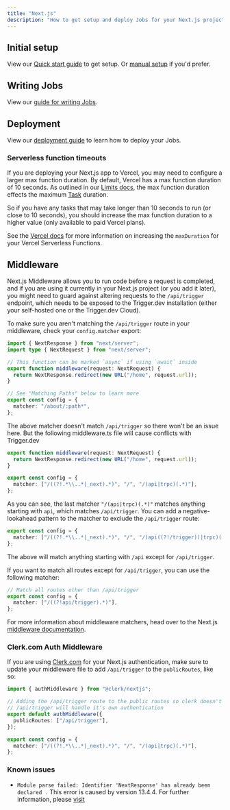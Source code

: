 ```yaml
---
title: "Next.js"
description: "How to get setup and deploy Jobs for your Next.js project"
---
```


<Snippet file="v3-redirect-warning.mdx" />

<Snippet file="long-running-coming-soon.mdx" />

## Initial setup

View our [Quick start guide](/documentation/quickstarts/nextjs) to get setup. Or [manual setup](/documentation/guides/manual/nextjs) if you'd prefer.

## Writing Jobs

View our [guide for writing Jobs](/documentation/guides/create-a-job).

## Deployment

View our [deployment guide](/documentation/guides/deployment) to learn how to deploy your Jobs.

### Serverless function timeouts

If you are deploying your Next.js app to Vercel, you may need to configure a larger max function duration. By default, Vercel has a max function duration of 10 seconds. As outlined in our [Limits docs](/documentation/concepts/limits#maximum-task-duration), the max function duration effects the maximum [Task](/documentation/concepts/tasks) duration.

So if you have any tasks that may take longer than 10 seconds to run (or close to 10 seconds), you should increase the max function duration to a higher value (only available to paid Vercel plans).

See the [Vercel docs](https://vercel.com/docs/functions/serverless-functions/runtimes#max-duration) for more information on increasing the `maxDuration` for your Vercel Serverless Functions.

## Middleware

Next.js Middleware allows you to run code before a request is completed, and if you are using it currently in your Next.js project (or you add it later), you might need to guard against altering requests to the `/api/trigger` endpoint, which needs to be exposed to the Trigger.dev installation (either your self-hosted one or the Trigger.dev Cloud).

To make sure you aren't matching the `/api/trigger` route in your middleware, check your `config.matcher` export:

```ts middleware.ts
import { NextResponse } from "next/server";
import type { NextRequest } from "next/server";

// This function can be marked `async` if using `await` inside
export function middleware(request: NextRequest) {
  return NextResponse.redirect(new URL("/home", request.url));
}

// See "Matching Paths" below to learn more
export const config = {
  matcher: "/about/:path*",
};
```

The above matcher doesn't match `/api/trigger` so there won't be an issue here. But the following middleware.ts file will cause conflicts with Trigger.dev

```ts middleware.ts
export function middleware(request: NextRequest) {
  return NextResponse.redirect(new URL("/home", request.url));
}

export const config = {
  matcher: ["/((?!.*\\..*|_next).*)", "/", "/(api|trpc)(.*)"],
};
```

As you can see, the last matcher `"/(api|trpc)(.*)"` matches anything starting with `api`, which matches `/api/trigger`. You can add a negative-lookahead pattern to the matcher to exclude the `/api/trigger` route:

```ts middleware.ts
export const config = {
  matcher: ["/((?!.*\\..*|_next).*)", "/", "/(api((?!/trigger))|trpc)(.*)"],
};
```

The above will match anything starting with `/api` except for `/api/trigger`.

If you want to match all routes except for `/api/trigger`, you can use the following matcher:

```ts middleware.ts
// Match all routes other than /api/trigger
export const config = {
  matcher: ["/((?!api/trigger).*)"],
};
```

For more information about middleware matchers, head over to the Next.js [middleware documentation](https://nextjs.org/docs/pages/building-your-application/routing/middleware#matcher).

### Clerk.com Auth Middleware

If you are using [Clerk.com](https://clerk.com) for your Next.js authentication, make sure to update your middleware file to add `/api/trigger` to the `publicRoutes`, like so:

```ts middleware.ts
import { authMiddleware } from "@clerk/nextjs";

// Adding the /api/trigger route to the public routes so clerk doesn't return a 401
// /api/trigger will handle it's own authentication
export default authMiddleware({
  publicRoutes: ["/api/trigger"],
});

export const config = {
  matcher: ["/((?!.*\\..*|_next).*)", "/", "/(api|trpc)(.*)"],
};
```

### Known issues

- `Module parse failed: Identifier 'NextResponse' has already been declared .` This error is caused by version 13.4.4. For further information, please [visit](https://github.com/nextauthjs/next-auth/issues/7660)
